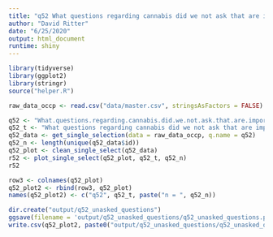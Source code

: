 ```yaml
---
title: "q52 What questions regarding cannabis did we not ask that are important to you?"
author: "David Ritter"
date: "6/25/2020"
output: html_document
runtime: shiny
---
```


```r
library(tidyverse)
library(ggplot2)
library(stringr)
source("helper.R")
```

```r
raw_data_occp <- read.csv("data/master.csv", stringsAsFactors = FALSE)
```

```r
q52 <- "What.questions.regarding.cannabis.did.we.not.ask.that.are.important.to.you."
q52_t <- "What questions regarding cannabis did we not ask that are important to you?"
q52_data <- get_single_selection(data = raw_data_occp, q.name = q52)
q52_n <- length(unique(q52_data$id))
q52_plot <- clean_single_select(q52_data)
r52 <- plot_single_select(q52_plot, q52_t, q52_n)
r52
```

```r
row3 <- colnames(q52_plot)
q52_plot2 <- rbind(row3, q52_plot)
names(q52_plot2) <- c("q52", q52_t, paste("n = ", q52_n))
```

```r
dir.create("output/q52_unasked_questions")
ggsave(filename = 'output/q52_unasked_questions/q52_unasked_questions.png', plot = r52, device = 'png')
write.csv(q52_plot2, paste0("output/q52_unasked_questions/q52_unasked_questions_", q52_n,".csv"), row.names=F)
```



